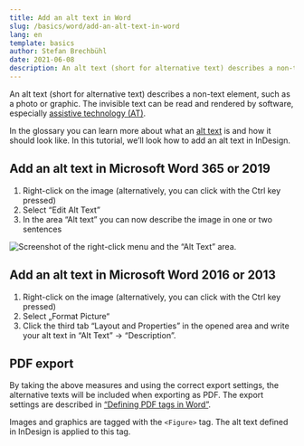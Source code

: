 ```yaml
---
title: Add an alt text in Word
slug: /basics/word/add-an-alt-text-in-word
lang: en
template: basics
author: Stefan Brechbühl
date: 2021-06-08
description: An alt text (short for alternative text) describes a non-text element, such as a photo or graphic. In this tutorial, we’ll look how to add an alt text in InDesign.
---
```


An alt text (short for alternative text) describes a non-text element, such as a photo or graphic. The invisible text can be read and rendered by software, especially [assistive technology (AT)](/glossary/#assistive-technology).

In the glossary you can learn more about what an [alt text](/glossary/#alt-text) is and how it should look like. In this tutorial, we’ll look how to add an alt text in InDesign.

## Add an alt text in Microsoft Word 365 or 2019

1. Right-click on the image (alternatively, you can click with the Ctrl key pressed)
2. Select “Edit Alt Text”
3. In the area “Alt text” you can now describe the image in one or two sentences

![Screenshot of the right-click menu and the “Alt Text” area.](alttext_word365_en.png)

## Add an alt text in Microsoft Word 2016 or 2013

1. Right-click on the image (alternatively, you can click with the Ctrl key pressed)
2. Select „Format Picture“
3. Click the third tab “Layout and Properties” in the opened area and write your alt text in “Alt Text” → “Description”.

## PDF export

By taking the above measures and using the correct export settings, the alternative texts will be included when exporting as PDF. The export settings are described in [“Defining PDF tags in Word”](/basics/word/defining-pdf-tags-in-word/).

<NoteMessage>
  Images and graphics are tagged with the <code>&lt;Figure&gt;</code> tag. The alt text defined in
  InDesign is applied to this tag.
</NoteMessage>
